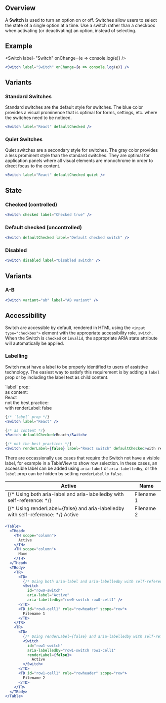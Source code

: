 
## Overview

A **Switch** is used to turn an option on or off. Switches allow users to select the state of a single option at a time. Use a switch rather than a checkbox when activating (or deactivating) an option, instead of selecting.

## Example

<Switch label="Switch" onChange={e => console.log(e)} />

```jsx
<Switch label="Switch" onChange={e => console.log(e)} />
```

## Variants

### Standard Switches

Standard switches are the default style for switches. The blue color provides a visual prominence that is optimal for forms, settings, etc. where the switches need to be noticed.

<Switch label="React" defaultChecked />

```jsx
<Switch label="React" defaultChecked />
```

### Quiet Switches

Quiet switches are a secondary style for switches. The gray color provides a less prominent style than the standard switches. They are optimal for application panels where all visual elements are monochrome in order to direct focus to the content.

<Switch label="React" defaultChecked quiet />

```jsx
<Switch label="React" defaultChecked quiet />
```

## State

### Checked (controlled)

<Switch checked label="Checked true" />

```jsx
<Switch checked label="Checked true" />
```

### Default checked (uncontrolled)

<Switch defaultChecked label="Default checked switch" />

```jsx
<Switch defaultChecked label="Default checked switch" />
```

### Disabled

<Switch disabled label="Disabled switch" />

```jsx
<Switch disabled label="Disabled switch" />
```

## Variants

### A-B

<Switch variant="ab" label="AB variant" />

```jsx
<Switch variant="ab" label="AB variant" />
```

## Accessibility

Switch are accessible by default, rendered in HTML using the `<input type="checkbox">` element with the appropriate accessibility role, `switch`. When the Switch is `checked` or `invalid`, the appropriate ARIA state attribute will automatically be applied.

### Labelling

Switch must have a label to be properly identified to users of assistive technology. The easiest way to satisfy this requirement is by adding a `label` prop or by including the label text as child content.

<div>`label` prop: </div>
<Switch label="React" />

<div>as content: </div>
<Switch defaultChecked>React</Switch>

<div>not the best practice: </div>
<Switch renderLabel={false} label="React switch" defaultChecked>with renderLabel: false</Switch>

```jsx
{/* `label` prop */}
<Switch label="React" />

{/* as content */}
<Switch defaultChecked>React</Switch>

{/* not the best practice: */}
<Switch renderLabel={false} label="React switch" defaultChecked>with renderLabel: false</Switch>
```

There are occassionally use cases that require the Switch not have a visible label, for example in a TableView to show row selection. In these cases, an accessible label can be added using `aria-label` or `aria-labelledby`, or the `label` prop can be hidden by setting `renderLabel` to `false`.

<Table>
  <THead>
    <TH scope="column">
      Active
    </TH>
    <TH scope="column">
      Name
    </TH>
  </THead>
  <TBody>
    <TR>
      <TD style={{'padding-top': '8px'}}>
        {/* Using both aria-label and aria-labelledby with self-reference: */}
        <Switch
          id="row0-switch"
          aria-label="Active"
          aria-labelledby="row0-switch row0-cell1" />
      </TD>
      <TD id="row0-cell1" role="rowheader" scope="row">
        Filename 1
      </TD>
    </TR>
    <TR>
      <TD style={{'padding-top': '8px'}}>
        {/* Using renderLabel={false} and aria-labelledby with self-reference: */}
        <Switch
          id="row1-switch"
          aria-labelledby="row1-switch row1-cell1"
          renderLabel={false}>
            Active
        </Switch>
      </TD>
      <TD id="row1-cell1" role="rowheader" scope="row">
        Filename 2
      </TD>
    </TR>
  </TBody>
</Table>

```jsx
<Table>
  <THead>
    <TH scope="column">
      Active
    </TH>
    <TH scope="column">
      Name
    </TH>
  </THead>
  <TBody>
    <TR>
      <TD>
        {/* Using both aria-label and aria-labelledby with self-reference: */}
        <Switch
          id="row0-switch"
          aria-label="Active"
          aria-labelledby="row0-switch row0-cell1" />
      </TD>
      <TD id="row0-cell1" role="rowheader" scope="row">
        Filename 1
      </TD>
    </TR>
    <TR>
      <TD>
        {/* Using renderLabel={false} and aria-labelledby with self-reference: */}
        <Switch
          id="row1-switch"
          aria-labelledby="row1-switch row1-cell1"
          renderLabel={false}>
            Active
        </Switch>
      </TD>
      <TD id="row1-cell1" role="rowheader" scope="row">
        Filename 2
      </TD>
    </TR>
  </TBody>
</Table>
```
